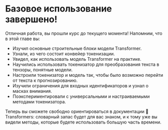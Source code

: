 # Базовое использование завершено!

Отличная работа, вы прошли курс до текущего момента! Напомним, что в этой главе вы:

- Изучил основные строительные блоки модели  Transformer.
- Узнали, из чего состоит конвейер токенизации.
- Увидел, как использовать модель Transformer на практике.
- Научились использовать токенизатор для преобразования текста в тензоры, понятные модели.
- Настроили токенизатор и модель так, чтобы было возможно перейти от текста к прогнозированию.
- Изучили ограничения для входных идентификаторов и узнал о масках внимания.
- Поэкспериментировали с универсальными и настраиваемыми методами токенизатора.

Теперь вы сможете свободно ориентироваться в документации 🤗 Transformers: словарный запас будет для вас знаком, и к тому уже вы видели методы, которые будете использовать большую часть времени.
